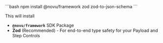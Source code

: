 <Step title="Install Packages">
  ```bash
  npm install @novu/framework zod zod-to-json-schema
  ```

This will install

- **`@novu/framework`** SDK Package
- **Zod** (Recommended) - For end-to-end type safety for your Payload and Step Controls
  </Step>
